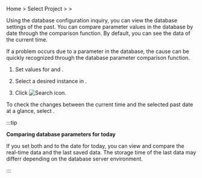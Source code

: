 Home > Select Project > <Cmdname sid="side_analysis" className="uitext" /> > <Cmdname sid="side_dbParameter" className="uitext" />

Using the database configuration inquiry, you can view the database settings of the past. You can compare parameter values in the database by date through the comparison function. By default, you can see the data of the current time. 

If a problem occurs due to a parameter in the database, the cause can be quickly recognized through the database parameter comparison function.

<ProdImg img='db-databaseparameter.png' desc='Database parameter'/>

1. Set values for <Cmdname sid="reference_date" className="uitext" /> and <Cmdname sid="comparison_date" className="uitext" />.

2. Select a desired instance in <Cmdname sid="instance" className="uitext" />.

3. Click ![Search icon](/img/ico-btn-search.png). 

To check the changes between the current time and the selected past date at a glance, select <Cmdname sid="view_changes" className="uitext" />.

<ProdImg img='db-databaseparameter-changed.png' desc='Database parameter'/>

<Xclude product="redis,mongodb,oracle-pro">

:::tip

**Comparing database parameters for today**

<Xclude product="cubrid"><ProdImg img="db-databaseparameter-compare-today.png" desc="Database parameter" /></Xclude>

If you set both <Cmdname sid="reference_date" className="uitext" /> and <Cmdname sid="comparison_date" className="uitext" /> to the date for today, you can view and compare the real-time data and the last saved data. The storage time of the last data may differr depending on the database server environment.

:::

</Xclude>
